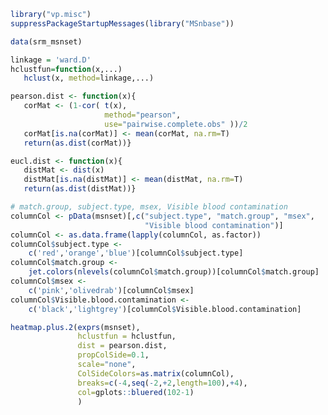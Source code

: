 
```{r, env, message=FALSE, echo=FALSE, cache=FALSE, warning=FALSE}
library("vp.misc")
suppressPackageStartupMessages(library("MSnbase"))
```

```{r core, fig.align='center', fig.height=8, fig.width=8}
data(srm_msnset)

linkage = 'ward.D'
hclustfun=function(x,...)
   hclust(x, method=linkage,...)

pearson.dist <- function(x){
   corMat <- (1-cor( t(x), 
                     method="pearson",
                     use="pairwise.complete.obs" ))/2
   corMat[is.na(corMat)] <- mean(corMat, na.rm=T)
   return(as.dist(corMat))}

eucl.dist <- function(x){
   distMat <- dist(x)
   distMat[is.na(distMat)] <- mean(distMat, na.rm=T)
   return(as.dist(distMat))}

# match.group, subject.type, msex, Visible blood contamination
columnCol <- pData(msnset)[,c("subject.type", "match.group", "msex", 
                              "Visible blood contamination")]
columnCol <- as.data.frame(lapply(columnCol, as.factor))
columnCol$subject.type <- 
    c('red','orange','blue')[columnCol$subject.type]
columnCol$match.group <- 
    jet.colors(nlevels(columnCol$match.group))[columnCol$match.group]
columnCol$msex <- 
    c('pink','olivedrab')[columnCol$msex]
columnCol$Visible.blood.contamination <- 
    c('black','lightgrey')[columnCol$Visible.blood.contamination]

heatmap.plus.2(exprs(msnset), 
               hclustfun = hclustfun,
               dist = pearson.dist,
               propColSide=0.1,
               scale="none",
               ColSideColors=as.matrix(columnCol),
               breaks=c(-4,seq(-2,+2,length=100),+4),
               col=gplots::bluered(102-1)
               )
```

<!--
```{r si}
sessionInfo()
```
-->
